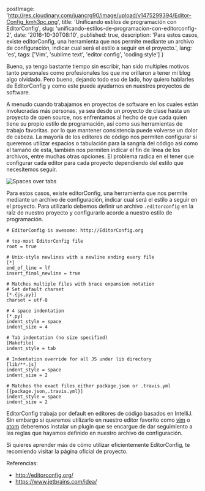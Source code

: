
  postImage: 'http://res.cloudinary.com/juancrg90/image/upload/v1475299394/Editor-Config_kmh3pc.png',
  title: 'Unificando estilos de programación con EditorConfig',
  slug: 'unificando-estilos-de-programacion-con-editorconfig-2',
  date: '2016-10-30T08:10',
  published: true,
  description: 'Para estos casos, existe editorConfig, una herramienta que nos permite mediante un archivo de configuración, indicar cual será el estilo a seguir en el proyecto.',
  lang: 'es',
  tags: ['Vim', 'sublime text', 'editor config', 'coding style']
}

<EssayLayout meta={meta}>

Bueno, ya tengo bastante tiempo sin escribir, han sido multiples motivos tanto personales como profesionales los que me orillaron a tener mi blog algo olvidado. Pero bueno, dejando todo eso de lado, hoy quiero hablarles de EditorConfig y como este puede ayudarnos en nuestros proyectos de software.

A menudo cuando trabajamos en proyectos de software en los cuales están involucradas más personas, ya sea desde un proyecto de clase hasta un proyecto de open source, nos enfrentamos al hecho de que cada quien tiene su propio estilo de programación, así como sus herramientas de trabajo favoritas. por lo que mantener consistencia puede volverse un dolor de cabeza. La mayoría de los editores de código nos permiten configurar si queremos utilizar espacios o tabulación para la sangría del código así como el tamaño de esta, también nos permiten indicar el fin de línea de los archivos, entre muchas otras opciones. El problema radica en el tener que configurar cada editor para cada proyecto dependiendo del estilo que necesitemos seguir.


![Spaces over tabs](http://res.cloudinary.com/juancrg90/image/upload/v1475297150/silicon_valley_spaces_over_tabs_vim_over_emacs_by_digi_matrix-da824de_fgclb0.gif)

Para estos casos, existe editorConfig, una herramienta que nos permite mediante un archivo de configuración, indicar cual será el estilo a seguir en el proyecto. Para utilizarlo debemos definir un archivo `.editorconfig` en la raíz de nuestro proyecto y configurarlo acorde a nuestro estilo de programación.

``` 
# EditorConfig is awesome: http://EditorConfig.org

# top-most EditorConfig file
root = true

# Unix-style newlines with a newline ending every file
[*]
end_of_line = lf
insert_final_newline = true

# Matches multiple files with brace expansion notation
# Set default charset
[*.{js,py}]
charset = utf-8

# 4 space indentation
[*.py]
indent_style = space
indent_size = 4

# Tab indentation (no size specified)
[Makefile]
indent_style = tab

# Indentation override for all JS under lib directory
[lib/**.js]
indent_style = space
indent_size = 2

# Matches the exact files either package.json or .travis.yml
[{package.json,.travis.yml}]
indent_style = space
indent_size = 2
```

EditorConfig trabaja por default en editores de código basados en IntelliJ. Sin embargo si queremos utilizarlo en nuestro editor favorito como [vim](https://github.com/editorconfig/editorconfig-vim#readme) o [atom](https://github.com/sindresorhus/atom-editorconfig#readme) deberemos instalar un plugin que se encargue de dar seguimiento a las reglas que hayamos definido en nuestro archivo de configuración.

Si quieres aprender más de cómo utilizar eficientemente EditorConfig, te recomiendo visitar la página oficial de proyecto.

Referencias:
- http://editorconfig.org/  
- https://www.jetbrains.com/idea/

</EssayLayout>
